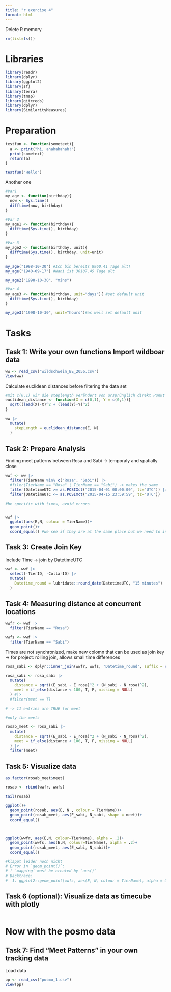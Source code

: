 ```yaml
---
title: "r exercise 4"
format: html
---
```


Delete R memory

```r
rm(list=ls())

```

# Libraries

```r
library(readr)
library(dplyr)
library(ggplot2)
library(sf)
library(terra)
library(tmap)
library(gitcreds)
library(dplyr)
library(SimilarityMeasures)

```

# Preparation

```r
testfun <- function(sometext){
  a <- print("hi, ahahahahah!")
  print(sometext)
  return(a)
}

testfun("Hello")

```

Another one

```r
#Var1
my_age <- function(birthday){
  now <- Sys.time()
  difftime(now, birthday)
}

#Var 2
my_age1 <- function(birthday){
  difftime(Sys.time(), birthday)
}

#Var 3
my_age2 <- function(birthday, unit){
  difftime(Sys.time(), birthday, unit=unit)
}

my_age("1998-10-30") #Ich bin bereits 8960.41 Tage alt!
my_age("1940-09-17") #Nani ist 30187.45 Tage alt

my_age2("1998-10-30", "mins")

#Var 4
my_age3 <- function(birthday, unit="days"){ #set default unit
  difftime(Sys.time(), birthday)
}

my_age3("1998-10-30", unit="hours")#as well set default unit

```

# Tasks

## Task 1: Write your own functions Import wildboar data

```r
ww <- read_csv("wildschwein_BE_2056.csv")
View(ww)

```

Calculate euclidean distances before filtering the data set

```r
#mit c(0,1) wir die steplength verändert von ursprünglich direkt Punkt A zu Punkt B, zu vom Punkt A zum übernächsten Punkt. -> Cross-scale movement analysis
euclidean_distance <- function(X = c(0,1), Y = c(0,1)){
  sqrt((lead(X)-X)^2 + (lead(Y)-Y)^2)
}

ww |> 
  mutate(
    stepLength = euclidean_distance(E, N)
  )

```

## Task 2: Prepare Analysis

Finding meet patterns between Rosa and Sabi -\> temporaly and spatially close

```r
wwf <- ww |> 
  filter(TierName %in% c("Rosa", "Sabi")) |> 
  #filer(TierName == "Rosa" ¦ TierName == "Sabi") -> makes the same
  filter(DatetimeUTC >= as.POSIXct("2015-04-01 00:00:00", tz="UTC")) |> 
  filter(DatetimeUTC <= as.POSIXct("2015-04-15 23:59:59", tz="UTC"))

#be specific with times, avoid errors


wwf |> 
  ggplot(aes(E,N, colour = TierName))+
  geom_point()+
  coord_equal() #we see if they are at the same place but we need to include the time! 

```

## Task 3: Create Join Key

Include Time -\> join by DatetimeUTC

```r
wwf <- wwf |> 
  select(-TierID, -CollarID) |> 
  mutate(
    Datetime_round = lubridate::round_date(DatetimeUTC, "15 minutes") 
  )

```

## Task 4: Measuring distance at concurrent locations

```r
wwfr <- wwf |> 
  filter(TierName == "Rosa")

wwfs <- wwf |> 
  filter(TierName == "Sabi")
```

Times are not synchronized, make new colomn that can be used as join key -\> for project: rolling join, allows small time differences

```r

rosa_sabi <- dplyr::inner_join(wwfr, wwfs, "Datetime_round", suffix = c("_sabi", "_rosa"))

rosa_sabi <- rosa_sabi |>
  mutate(
    distance = sqrt((E_sabi - E_rosa)^2 + (N_sabi - N_rosa)^2),
    meet = if_else(distance < 100, T, F, missing = NULL)
  ) #|>
  #filter(meet == T)

# -> 11 entries are TRUE for meet

#only the meets

rosab_meet <- rosa_sabi |>
  mutate(
    distance = sqrt((E_sabi - E_rosa)^2 + (N_sabi - N_rosa)^2),
    meet = if_else(distance < 100, T, F, missing = NULL)
  ) |>
  filter(meet)

```

## Task 5: Visualize data

```r

as.factor(rosab_meet$meet)

rosab <- rbind(wwfr, wwfs)

tail(rosab)

ggplot()+
  geom_point(rosab, aes(E, N , colour = TierName))+
  geom_point(rosab_meet, aes(E_sabi, N_sabi, shape = meet))+
  coord_equal()

  

ggplot(wwfr, aes(E,N, colour=TierName), alpha = .2)+
  geom_point(wwfs, aes(E,N, colour=TierName), alpha = .2)+
  geom_point(rosab_meet, aes(E_sabi, N_sabi))+
  coord_equal()

#klappt leider noch nicht
# Error in `geom_point()`:
# ! `mapping` must be created by `aes()`
# Backtrace:
#  1. ggplot2::geom_point(wwfs, aes(E, N, colour = TierName), alpha = 0.2)

```

## Task 6 (optional): Visualize data as timecube with plotly

```r

```

# Now with the posmo data 

## Task 7: Find "Meet Patterns" in your own tracking data

Load data
```r
pp <- read_csv("posmo_1.csv")
View(pp)

```
























































































































